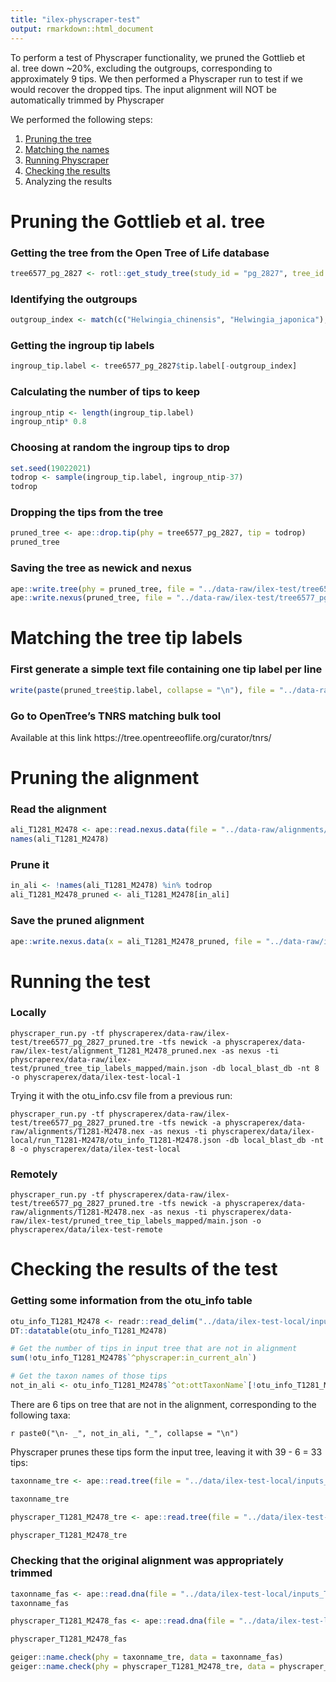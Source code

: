 ```yaml
---
title: "ilex-physcraper-test"
output: rmarkdown::html_document
---
```


To perform a test of Physcraper functionality, we pruned the Gottlieb et al. tree down ~20%, excluding the outgroups, corresponding to approximately 9 tips. We then performed a Physcraper run to test if we would recover the dropped tips.
The input alignment will NOT be automatically trimmed by Physcraper

We performed the following steps:

1. [Pruning the tree](#pruning)
1. [Matching the names](#matching)
1. [Running Physcraper](#running)
1. [Checking the results](#checking)
1. Analyzing the results

# Pruning the Gottlieb et al. tree

### Getting the tree from the Open Tree of Life database

```r
tree6577_pg_2827 <- rotl::get_study_tree(study_id = "pg_2827", tree_id = "tree6577", tip_label = "original_label")

```

### Identifying the outgroups
```r
outgroup_index <- match(c("Helwingia_chinensis", "Helwingia_japonica"), tree6577_pg_2827$tip.label)
```


### Getting the ingroup tip labels
```r
ingroup_tip.label <- tree6577_pg_2827$tip.label[-outgroup_index]
```


### Calculating the number of tips to keep
```r
ingroup_ntip <- length(ingroup_tip.label)
ingroup_ntip* 0.8
```

### Choosing at random the ingroup tips to drop
```r

set.seed(19022021)
todrop <- sample(ingroup_tip.label, ingroup_ntip-37)
todrop
```

### Dropping the tips from the tree

```r
pruned_tree <- ape::drop.tip(phy = tree6577_pg_2827, tip = todrop)
pruned_tree
```

### Saving the tree as newick and nexus

```r
ape::write.tree(phy = pruned_tree, file = "../data-raw/ilex-test/tree6577_pg_2827_pruned.tre")
ape::write.nexus(pruned_tree, file = "../data-raw/ilex-test/tree6577_pg_2827_pruned.nex")
```

# Matching the tree tip labels

### First generate a simple text file containing one tip label per line

```r

write(paste(pruned_tree$tip.label, collapse = "\n"), file = "../data-raw/ilex-test/pruned_tree_tip_labels.txt")
```

### Go to OpenTree's TNRS matching bulk tool

Available at this link https://tree.opentreeoflife.org/curator/tnrs/



# Pruning the alignment

### Read the alignment

```r
ali_T1281_M2478 <- ape::read.nexus.data(file = "../data-raw/alignments/T1281-M2478.nex")
names(ali_T1281_M2478)
```

### Prune it

```r
in_ali <- !names(ali_T1281_M2478) %in% todrop
ali_T1281_M2478_pruned <- ali_T1281_M2478[in_ali]
```

### Save the pruned alignment

```r
ape::write.nexus.data(x = ali_T1281_M2478_pruned, file = "../data-raw/ilex-test/alignment_T1281_M2478_pruned.nex", interleaved = FALSE)
```

# Running the test

### Locally

```
physcraper_run.py -tf physcraperex/data-raw/ilex-test/tree6577_pg_2827_pruned.tre -tfs newick -a physcraperex/data-raw/ilex-test/alignment_T1281_M2478_pruned.nex -as nexus -ti physcraperex/data-raw/ilex-test/pruned_tree_tip_labels_mapped/main.json -db local_blast_db -nt 8 -o physcraperex/data/ilex-test-local-1
```
Trying it with the otu_info.csv file from a previous run:

```
physcraper_run.py -tf physcraperex/data-raw/ilex-test/tree6577_pg_2827_pruned.tre -tfs newick -a physcraperex/data-raw/alignments/T1281-M2478.nex -as nexus -ti physcraperex/data/ilex-local/run_T1281-M2478/otu_info_T1281-M2478.json -db local_blast_db -nt 8 -o physcraperex/data/ilex-test-local
```

### Remotely
```
physcraper_run.py -tf physcraperex/data-raw/ilex-test/tree6577_pg_2827_pruned.tre -tfs newick -a physcraperex/data-raw/alignments/T1281-M2478.nex -as nexus -ti physcraperex/data-raw/ilex-test/pruned_tree_tip_labels_mapped/main.json -o physcraperex/data/ilex-test-remote
```


# Checking the results of the test

### Getting some information from the otu_info table

```r
otu_info_T1281_M2478 <- readr::read_delim("../data/ilex-test-local/inputs_T1281-M2478/otu_info_T1281-M2478.csv", "\t", escape_double = FALSE, trim_ws = TRUE)
DT::datatable(otu_info_T1281_M2478)
```

```r
# Get the number of tips in input tree that are not in alignment
sum(!otu_info_T1281_M2478$`^physcraper:in_current_aln`)

# Get the taxon names of those tips
not_in_ali <- otu_info_T1281_M2478$`^ot:ottTaxonName`[!otu_info_T1281_M2478$`^physcraper:in_current_aln`]
```

There are 6 tips on tree that are not in the alignment, corresponding to the following taxa:

`r paste0("\n- _", not_in_ali, "_", collapse = "\n")`

Physcraper prunes these tips form the input tree, leaving it with 39 - 6 = 33 tips:

```r
taxonname_tre <- ape::read.tree(file = "../data/ilex-test-local/inputs_T1281-M2478/taxonname.tre")

taxonname_tre

physcraper_T1281_M2478_tre <- ape::read.tree(file = "../data/ilex-test-local/inputs_T1281-M2478/physcraper_T1281-M2478.tre")

physcraper_T1281_M2478_tre
```


### Checking that the original alignment was appropriately trimmed

```r
taxonname_fas <- ape::read.dna(file = "../data/ilex-test-local/inputs_T1281-M2478/taxonname.fas", format = "fasta")
taxonname_fas

physcraper_T1281_M2478_fas <- ape::read.dna(file = "../data/ilex-test-local/inputs_T1281-M2478/physcraper_T1281-M2478.fas", format = "fasta")

physcraper_T1281_M2478_fas
```

```r
geiger::name.check(phy = taxonname_tre, data = taxonname_fas)
geiger::name.check(phy = physcraper_T1281_M2478_tre, data = physcraper_T1281_M2478_fas)
```
